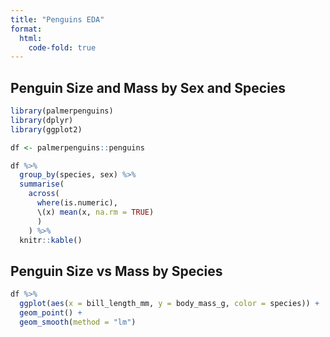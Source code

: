 ```yaml
---
title: "Penguins EDA"
format:
  html:
    code-fold: true
---
```


## Penguin Size and Mass by Sex and Species


```r
library(palmerpenguins)
library(dplyr)
library(ggplot2)

df <- palmerpenguins::penguins
```


```r
df %>%
  group_by(species, sex) %>%
  summarise(
    across(
      where(is.numeric), 
      \(x) mean(x, na.rm = TRUE)
      )
    ) %>%
  knitr::kable()
```

## Penguin Size vs Mass by Species


```r
df %>%
  ggplot(aes(x = bill_length_mm, y = body_mass_g, color = species)) +
  geom_point() + 
  geom_smooth(method = "lm")
```